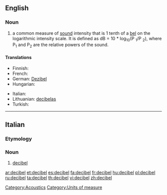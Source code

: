 {{wikipedia}}
{{also|décibel}}
==English==

===Noun===
{{en-noun}}

# a common measure of [[sound]] intensity that is 1 tenth of a [[bel]] on the logarithmic intensity scale.  It is defined as dB = 10 * log<sub>10</sub>(P <sub>1</sub>/P <sub>2</sub>), where P<sub>1</sub> and P<sub>2</sub> are the relative powers of the sound.

====Translations====
{{trans-top|a common measure of sound intensity}}
* Finnish: {{t+|fi|desibeli}}
* French: {{t+|fr|décibel|m}}
* German: [[Dezibel]] {{n}}
* Hungarian: {{t+|hu|decibel}}
{{trans-mid}}
* Italian: {{t-|it|decibel|m}}
* Lithuanian: [[decibelas]] {{m}}
* Turkish: {{t|tr|desibel}}
{{trans-bottom}}

[[Category:Acoustics]]
[[Category:Units of measure]]

----

==Italian==

===Etymology===
{{etyl|en|it}} {{term|decibel|lang=en}}

===Noun===
{{infl|it|noun}} {{m|inv}}

# [[#English|decibel]]

[[ar:decibel]]
[[et:decibel]]
[[es:decibel]]
[[fa:decibel]]
[[fr:decibel]]
[[hu:decibel]]
[[pl:decibel]]
[[ru:decibel]]
[[ta:decibel]]
[[th:decibel]]
[[vi:decibel]]
[[zh:decibel]]